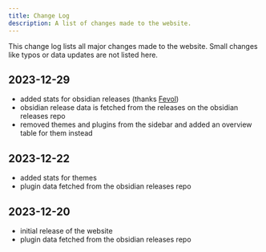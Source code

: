 ---
title: Change Log
description: A list of changes made to the website.
---

This change log lists all major changes made to the website.
Small changes like typos or data updates are not listed here.

## 2023-12-29

- added stats for obsidian releases (thanks [Fevol](https://github.com/Fevol))
- obsidian release data is fetched from the releases on the obsidian releases repo
- removed themes and plugins from the sidebar and added an overview table for them instead

## 2023-12-22

- added stats for themes
- plugin data fetched from the obsidian releases repo

## 2023-12-20

- initial release of the website
- plugin data fetched from the obsidian releases repo